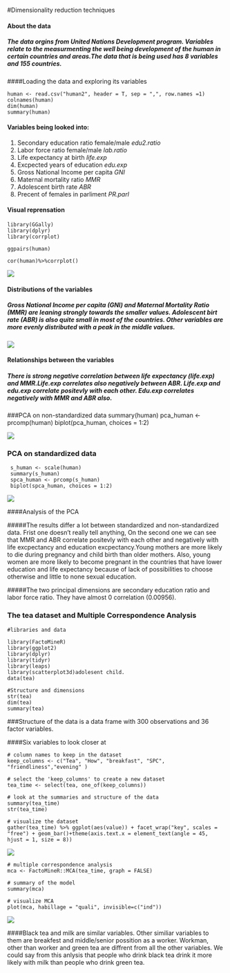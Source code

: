 #Dimensionality reduction techniques


#### About the data
##### The data orgins from United Nations Development program. Variables relate to the measurmenting the well being development of the human in certain countries and areas.The data that is being used has 8 variables and 155 countries.

####Loading the data and exploring its variables

    human <- read.csv("human2", header = T, sep = ",", row.names =1)
    colnames(human)
    dim(human)
    summary(human)
 
#### Variables being looked into:
  1. Secondary education ratio female/male *edu2.ratio*
  2. Labor force ratio female/male *lab.ratio*
  3. Life expectancy at birth *life.exp*
  4. Excpected years of education *edu.exp*
  5. Gross National Income per capita *GNI*
  6. Maternal mortality ratio *MMR*
  7. Adolescent birth rate *ABR*
  8. Precent of females in parliment *PR.parl*
  
#### Visual reprensation
    library(GGally)
    library(dplyr)
    library(corrplot)
    
    ggpairs(human)
    
    cor(human)%>%corrplot()

![](data\variable5.png)



#### Distributions of the variables

##### Gross National Income per capita (GNI) and Maternal Mortality Ratio (MMR) are leaning strongly towards the smaller values. Adolescent birt rate (ABR) is also quite small in most of the countries. Other variables are more evenly distributed with a peak in the middle values. 





![](data\corr5.png)





#### Relationships between the variables
##### There is strong negative correlation between life expectancy (life.exp) and MMR.Life.exp correlates also negatively between ABR. Life.exp and edu.exp correlate positevly with each other. Edu.exp correlates negatively with MMR and ABR also.  


###PCA on non-standardized data
    summary(human)
    pca_human <- prcomp(human)
    biplot(pca_human, choices = 1:2)


  
![](data\nscaled.png)




### PCA on standardized data
     s_human <- scale(human)
     summary(s_human)
     spca_human <- prcomp(s_human)
     biplot(spca_human, choices = 1:2)



![](data\scaled.png)


####Analysis of the PCA

#####The results differ a lot between standardized and non-standardized data. Frist one doesn't really tell anything, 
  On the second one we can see that MMR and ABR correlate positevly with each other and negatively with life excpectancy and education excpectancy.Young mothers are more likely to die during pregnancy and child birth than older mothers. Also, young women are more likely to become pregnant in the countries that have lower education and life expectancy because of lack of possibilities to choose otherwise and little to none sexual education.
  
#####The two principal dimensions are secondary education ratio and labor force ratio. They have almost 0 correlation (0.00956).


### The tea dataset and Multiple Correspondence Analysis
    
    #libraries and data
    
    library(FactoMineR)
    library(ggplot2)
    library(dplyr)
    library(tidyr)
    library(leaps)
    library(scatterplot3d)adolesent child.
    data(tea)
    
    #Structure and dimensions
    str(tea)
    dim(tea)
    summary(tea)
###Structure of the data is a data frame with 300 observations and 36 factor variables.

####Six variables to look closer at

    # column names to keep in the dataset
    keep_columns <- c("Tea", "How", "breakfast", "SPC", "friendliness","evening" )
    
    # select the 'keep_columns' to create a new dataset
    tea_time <- select(tea, one_of(keep_columns))
    
    # look at the summaries and structure of the data
    summary(tea_time)
    str(tea_time)
    
    # visualize the dataset
    gather(tea_time) %>% ggplot(aes(value)) + facet_wrap("key", scales = "free") + geom_bar()+theme(axis.text.x = element_text(angle = 45, hjust = 1, size = 8))

![](data\v5.png)

    # multiple correspondence analysis
    mca <- FactoMineR::MCA(tea_time, graph = FALSE)
    
    # summary of the model
    summary(mca)
    
    # visualize MCA
    plot(mca, habillage = "quali", invisible=c("ind"))

![](data\factormap.png)

####Black tea and milk are similar variables. Other similiar variables to them are breakfest and middle/senior possition as a worker. Workman, other than worker and green tea are diffrent from all the other variables. We could say from this anlysis that people who drink black tea drink it more likely with milk than people who drink green tea.


